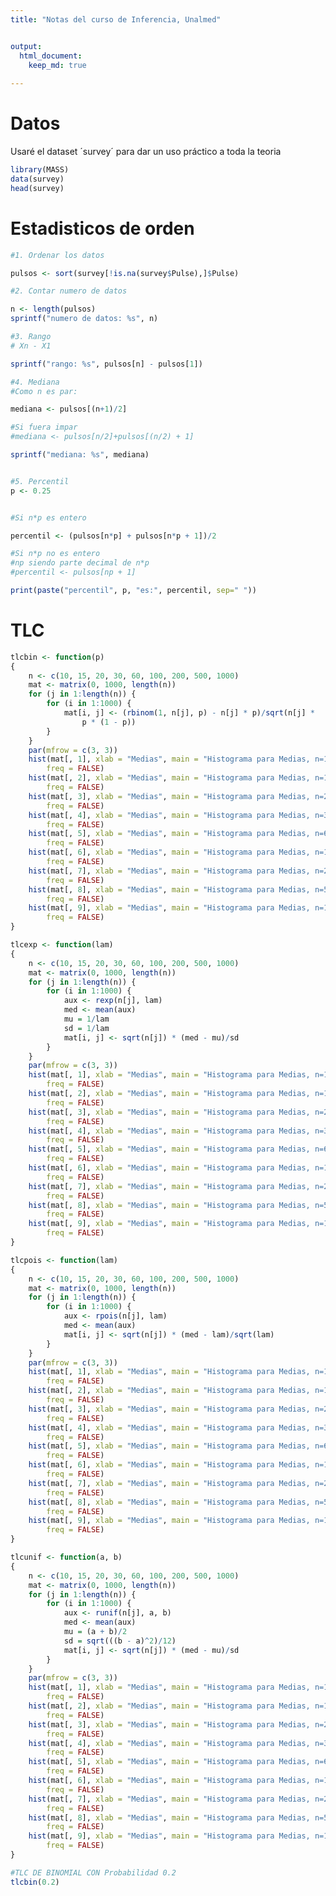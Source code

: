 ```yaml
---
title: "Notas del curso de Inferencia, Unalmed"


output: 
  html_document:
    keep_md: true
    
---
```


# Datos
Usaré el dataset ´survey´ para dar un uso práctico a toda la teoria 
```r
library(MASS)
data(survey)
head(survey)
```


# Estadisticos de orden

```r
#1. Ordenar los datos

pulsos <- sort(survey[!is.na(survey$Pulse),]$Pulse)

#2. Contar numero de datos

n <- length(pulsos)
sprintf("numero de datos: %s", n)

#3. Rango
# Xn - X1

sprintf("rango: %s", pulsos[n] - pulsos[1])

#4. Mediana
#Como n es par:

mediana <- pulsos[(n+1)/2]

#Si fuera impar
#mediana <- pulsos[n/2]+pulsos[(n/2) + 1]

sprintf("mediana: %s", mediana)


#5. Percentil
p <- 0.25


#Si n*p es entero

percentil <- (pulsos[n*p] + pulsos[n*p + 1])/2

#Si n*p no es entero
#np siendo parte decimal de n*p
#percentil <- pulsos[np + 1]

print(paste("percentil", p, "es:", percentil, sep=" "))
```

# TLC

```r
tlcbin <- function(p) 
{
    n <- c(10, 15, 20, 30, 60, 100, 200, 500, 1000)
    mat <- matrix(0, 1000, length(n))
    for (j in 1:length(n)) {
        for (i in 1:1000) {
            mat[i, j] <- (rbinom(1, n[j], p) - n[j] * p)/sqrt(n[j] * 
                p * (1 - p))
        }
    }
    par(mfrow = c(3, 3))
    hist(mat[, 1], xlab = "Medias", main = "Histograma para Medias, n=10", 
        freq = FALSE)
    hist(mat[, 2], xlab = "Medias", main = "Histograma para Medias, n=15", 
        freq = FALSE)
    hist(mat[, 3], xlab = "Medias", main = "Histograma para Medias, n=20", 
        freq = FALSE)
    hist(mat[, 4], xlab = "Medias", main = "Histograma para Medias, n=30", 
        freq = FALSE)
    hist(mat[, 5], xlab = "Medias", main = "Histograma para Medias, n=60", 
        freq = FALSE)
    hist(mat[, 6], xlab = "Medias", main = "Histograma para Medias, n=100", 
        freq = FALSE)
    hist(mat[, 7], xlab = "Medias", main = "Histograma para Medias, n=200", 
        freq = FALSE)
    hist(mat[, 8], xlab = "Medias", main = "Histograma para Medias, n=500", 
        freq = FALSE)
    hist(mat[, 9], xlab = "Medias", main = "Histograma para Medias, n=1000", 
        freq = FALSE)
}

tlcexp <- function(lam) 
{
    n <- c(10, 15, 20, 30, 60, 100, 200, 500, 1000)
    mat <- matrix(0, 1000, length(n))
    for (j in 1:length(n)) {
        for (i in 1:1000) {
            aux <- rexp(n[j], lam)
            med <- mean(aux)
            mu = 1/lam
            sd = 1/lam
            mat[i, j] <- sqrt(n[j]) * (med - mu)/sd
        }
    }
    par(mfrow = c(3, 3))
    hist(mat[, 1], xlab = "Medias", main = "Histograma para Medias, n=10", 
        freq = FALSE)
    hist(mat[, 2], xlab = "Medias", main = "Histograma para Medias, n=15", 
        freq = FALSE)
    hist(mat[, 3], xlab = "Medias", main = "Histograma para Medias, n=20", 
        freq = FALSE)
    hist(mat[, 4], xlab = "Medias", main = "Histograma para Medias, n=30", 
        freq = FALSE)
    hist(mat[, 5], xlab = "Medias", main = "Histograma para Medias, n=60", 
        freq = FALSE)
    hist(mat[, 6], xlab = "Medias", main = "Histograma para Medias, n=100", 
        freq = FALSE)
    hist(mat[, 7], xlab = "Medias", main = "Histograma para Medias, n=200", 
        freq = FALSE)
    hist(mat[, 8], xlab = "Medias", main = "Histograma para Medias, n=500", 
        freq = FALSE)
    hist(mat[, 9], xlab = "Medias", main = "Histograma para Medias, n=1000", 
        freq = FALSE)
}

tlcpois <- function(lam) 
{
    n <- c(10, 15, 20, 30, 60, 100, 200, 500, 1000)
    mat <- matrix(0, 1000, length(n))
    for (j in 1:length(n)) {
        for (i in 1:1000) {
            aux <- rpois(n[j], lam)
            med <- mean(aux)
            mat[i, j] <- sqrt(n[j]) * (med - lam)/sqrt(lam)
        }
    }
    par(mfrow = c(3, 3))
    hist(mat[, 1], xlab = "Medias", main = "Histograma para Medias, n=10", 
        freq = FALSE)
    hist(mat[, 2], xlab = "Medias", main = "Histograma para Medias, n=15", 
        freq = FALSE)
    hist(mat[, 3], xlab = "Medias", main = "Histograma para Medias, n=20", 
        freq = FALSE)
    hist(mat[, 4], xlab = "Medias", main = "Histograma para Medias, n=30", 
        freq = FALSE)
    hist(mat[, 5], xlab = "Medias", main = "Histograma para Medias, n=60", 
        freq = FALSE)
    hist(mat[, 6], xlab = "Medias", main = "Histograma para Medias, n=100", 
        freq = FALSE)
    hist(mat[, 7], xlab = "Medias", main = "Histograma para Medias, n=200", 
        freq = FALSE)
    hist(mat[, 8], xlab = "Medias", main = "Histograma para Medias, n=500", 
        freq = FALSE)
    hist(mat[, 9], xlab = "Medias", main = "Histograma para Medias, n=1000", 
        freq = FALSE)
}

tlcunif <- function(a, b) 
{
    n <- c(10, 15, 20, 30, 60, 100, 200, 500, 1000)
    mat <- matrix(0, 1000, length(n))
    for (j in 1:length(n)) {
        for (i in 1:1000) {
            aux <- runif(n[j], a, b)
            med <- mean(aux)
            mu = (a + b)/2
            sd = sqrt(((b - a)^2)/12)
            mat[i, j] <- sqrt(n[j]) * (med - mu)/sd
        }
    }
    par(mfrow = c(3, 3))
    hist(mat[, 1], xlab = "Medias", main = "Histograma para Medias, n=10", 
        freq = FALSE)
    hist(mat[, 2], xlab = "Medias", main = "Histograma para Medias, n=15", 
        freq = FALSE)
    hist(mat[, 3], xlab = "Medias", main = "Histograma para Medias, n=20", 
        freq = FALSE)
    hist(mat[, 4], xlab = "Medias", main = "Histograma para Medias, n=30", 
        freq = FALSE)
    hist(mat[, 5], xlab = "Medias", main = "Histograma para Medias, n=60", 
        freq = FALSE)
    hist(mat[, 6], xlab = "Medias", main = "Histograma para Medias, n=100", 
        freq = FALSE)
    hist(mat[, 7], xlab = "Medias", main = "Histograma para Medias, n=200", 
        freq = FALSE)
    hist(mat[, 8], xlab = "Medias", main = "Histograma para Medias, n=500", 
        freq = FALSE)
    hist(mat[, 9], xlab = "Medias", main = "Histograma para Medias, n=1000", 
        freq = FALSE)
}


```

```r
#TLC DE BINOMIAL CON Probabilidad 0.2
tlcbin(0.2)
```


